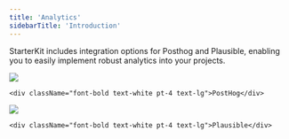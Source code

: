 ```yaml
---
title: 'Analytics'
sidebarTitle: 'Introduction'
---
```


StarterKit includes integration options for Posthog and Plausible, enabling you to easily implement robust analytics into your projects.

<CardGroup cols={2}>
  <Card href="/starterkit/analytics/posthog">
    <img className="w-10" src="/images/posthog.svg" />
    
    <div className="font-bold text-white pt-4 text-lg">PostHog</div>
  </Card>

  <Card href="/starterkit/analytics/plausible">
    <img className="w-10" src="/images/plausible.svg" />
    
    <div className="font-bold text-white pt-4 text-lg">Plausible</div>
  </Card>
</CardGroup>
